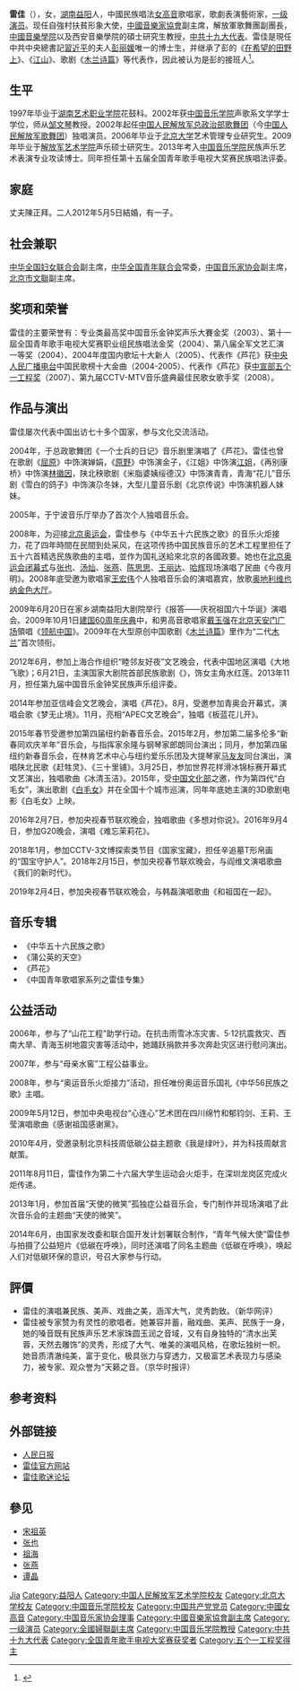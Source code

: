 {{BLPsources|time=2020-01-07}}
{{艺人
|Name = 雷佳
|Background = 女歌手
|別名 = 佳寶，小佳，佳佳，雷老師
|education = 中国音乐学院博士
|Genre = 民族聲樂，民族歌劇
|Occupation = 歌手
|Years_active = 1994年至今　
}}

'''雷佳'''（{{Bd|1979年|10月19日}}），女，[[湖南省|湖南]][[益阳市|益阳]]人，中國民族唱法[[女高音|女高音]]歌唱家，歌劇表演藝術家，[[一级演员|一级演员]]。现任自強村扶貧形象大使，[[中國音樂家協會|中國音樂家協會]]副主席，解放軍歌舞團副團長，[[中國音樂學院|中國音樂學院]]以及西安音樂學院的碩士研究生教授，[[中共十九大代表|中共十九大代表]]。雷佳是現任中共中央總書記[[習近平|習近平]]的夫人[[彭丽媛|彭丽媛]]唯一的博士生，并继承了彭的《[[在希望的田野上|在希望的田野上]]》、《[[江山_(歌曲)|江山]]》、歌剧《[[木兰诗篇|木兰诗篇]]》等代表作，因此被认为是彭的接班人<ref>{{Cite web|url=http://paper.people.com.cn/rmrb//html/2016-01/14/nw.D110000renmrb_20160114_2-19.htm|title=歌剧舞台挑大梁（速写）|accessdate=2017-09-20|author=陈原|date=2016-01-14|publisher=人民日报|deadurl=yes|archiveurl=https://web.archive.org/web/20161220161417/http://paper.people.com.cn/rmrb//html/2016-01/14/nw.D110000renmrb_20160114_2-19.htm|archivedate=2016-12-20}}</ref>。

== 生平 ==
1997年毕业于[[湖南艺术职业学院|湖南艺术职业学院]]花鼓科。2002年获[[中国音乐学院|中国音乐学院]]声歌系文学学士学位，师从[[邹文琴|邹文琴]]教授。2002年起任[[中国人民解放军歌舞团|中国人民解放军总政治部歌舞团]]（今[[中国人民解放军歌舞团|中国人民解放军歌舞团]]）独唱演员。2006年毕业于[[北京大学|北京大学]]艺术管理专业研究生。2009年毕业于[[中国人民解放军艺术学院|解放军艺术学院]]声乐硕士研究生。2013年考入[[中国音乐学院|中国音乐学院]]民族声乐艺术表演专业攻读博士。同年担任第十五届全国青年歌手电视大奖赛民族唱法评委。

== 家庭 ==
丈夫陳正拜。二人2012年5月5日結婚，有一子。

== 社会兼职 ==
[[中华全国妇女联合会|中华全国妇女联合会]]副主席，[[中华全国青年联合会|中华全国青年联合会]]常委，[[中国音乐家协会|中国音乐家协会]]副主席，[[北京市文聯|北京市文聯]]副主席。

== 奖项和荣誉 ==
雷佳的主要荣誉有：专业类最高奖中国音乐金钟奖声乐大賽金奖（2003）、第十一屆全国青年歌手电视大奖赛职业组民族唱法金奖（2004）、第八届全军文艺汇演一等奖（2004）、2004年度国内歌坛十大新人（2005）、代表作《芦花》获[[中央人民广播电台|中央人民广播电台]]中国民歌榜十大金曲（2004-2005）、代表作《芦花》获[[中共中央宣传部|中宣部]][[五个一工程|五个一工程奖]]（2007）、第九届CCTV-MTV音乐盛典最佳民歌女歌手奖（2008）。

== 作品与演出 ==
雷佳屡次代表中国出访七十多个国家，参与文化交流活动。

2004年，于总政歌舞团《一个士兵的日记》音乐剧里演唱了《芦花》。雷佳也曾在歌剧《[[屈原_(歌剧)|屈原]]》中饰演婵娟，《[[原野_(话剧)|原野]]》中饰演金子，《江姐》中饰演[[江竹筠|江姐]]，《再别康桥》中饰演[[林徽因|林徽因]]，陕北秧歌剧《米脂婆姨绥德汉》中饰演青青，青海“花儿”音乐剧《雪白的鸽子》中饰演尕冬妹，大型儿童音乐剧《北京传说》中饰演机器人妹妹。

2005年，于宁波音乐厅举办了首次个人独唱音乐会。

2008年，为迎接[[2008年夏季奥林匹克运动会|北京奥运会]]，雷佳参与《中华五十六民族之歌》的音乐火炬接力，花了四年時間在民間到处采风，在这项传扬中国民族音乐的艺术工程里担任了五十六首精选民族歌曲的主唱，並作为国礼送給來北京的各國政要。她也在[[2008年夏季奧林匹克運動會閉幕式|北京奥运会闭幕式]]与[[张也|张也]]、[[汤灿|汤灿]]、[[張燕_(音樂家)|张燕]]、[[陈思思_(歌手)|陈思思]]、[[王丽达|王丽达]]、[[哈辉|哈辉]]现场演唱了民曲《今夜月明》。2008年底受邀为歌唱家[[王宏伟|王宏伟]]个人独唱音乐会的演唱嘉宾，放歌[[奥地利|奥地利]][[維也納|维也纳]][[金色大厅|金色大厅]]。

2009年6月20日在家乡湖南益阳大剧院举行《报答——庆祝祖国六十华诞》演唱会。2009年10月1日[[首都各界庆祝中华人民共和国成立60周年大会|建国60周年庆典]]中，和男高音歌唱家[[戴玉强|戴玉强]]在[[北京市|北京]][[天安门广场|天安门广场]]領唱《[[领航中国|领航中国]]》。2009年在大型原创中国歌剧《[[木兰诗篇|木兰诗篇]]》里作为“二代[[花木兰|木兰]]”首次领衔。

2012年6月，参加上海合作组织“睦邻友好夜”文艺晚会，代表中国地区演唱《大地飞歌》；6月21日，主演国家大剧院首部民族歌剧《{{link-en|运河谣|The Canal Ballad}}》，饰女主角水红莲。2013年11月，担任第九届中国音乐金钟奖民族声乐组评委。

2014年参加亚信峰会文艺晚会，演唱《芦花》。8月，受邀参加青奥会开幕式，演唱会歌《梦无止境》。11月，亮相“APEC文艺晚会”，独唱《板蓝花儿开》。

2015年春节受邀参加第四届纽约新春音乐会。2015年2月，参加第二届多伦多“新春同欢庆羊年”音乐会，与指挥家余隆与钢琴家郎朗同台演出；同月，参加第四届纽约新春音乐会，在林肯艺术中心与纽约爱乐乐团及大提琴家[[马友友|马友友]]同台演出，演唱陕北民歌《赶牲灵》、《三十里铺》。3月25日，参加世界花样滑冰锦标赛开幕式文艺演出，独唱歌曲《冰清玉洁》。2015年，受[[中华人民共和国文化部|中国文化部]]之邀，作为第四代“白毛女”，演出歌剧《[[白毛女|白毛女]]》并在全国十个城市巡演，同年年底她主演的3D歌剧电影《白毛女》上映。

2016年2月7日，参加央视春节联欢晚会，独唱歌曲《多想对你说》。2016年9月4日，参加G20晚会，演唱《难忘茉莉花》。

2018年1月，参加CCTV-3文博探索类节目《国家宝藏》，担任辛追墓T形帛画的“国宝守护人”。2018年2月15日，参加央视春节联欢晚会，与阎维文演唱歌曲《我们的新时代》。

2019年2月4日，参加央视春节联欢晚会，与韩磊演唱歌曲《和祖国在一起》。

== 音乐专辑 ==
* 《中华五十六民族之歌》
* 《蒲公英的天空》
* 《芦花》
* 《中国青年歌唱家系列之雷佳专集》

== 公益活动 ==
2006年，参与了“山花工程”助学行动。在抗击雨雪冰冻灾害、5·12抗震救灾、西南大旱、青海玉树地震灾害等活动中，她踊跃捐款并多次奔赴灾区进行慰问演出。

2007年，参与“母亲水窖”工程公益事业。

2008年，参与“奥运音乐火炬接力”活动，担任唯份奥运音乐国礼《中华56民族之歌》主唱。

2009年5月12日，参加中央电视台“心连心”艺术团在四川绵竹和郁钧剑、王莉、王莹演唱歌曲《感谢祖国感谢黨》。

2010年4月，受邀录制北京科技周低碳公益主题歌《我是绿叶》，并为科技周献言献策。

2011年8月11日，雷佳作为第二十六届大学生运动会火炬手，在深圳龙岗区完成火炬传递。

2013年1月，参加首届“天使的微笑”孤独症公益音乐会，专门制作并现场演唱了此次音乐会的主题曲“天使的微笑”。

2014年6月，由国家发改委和联合国开发计划署联合制作，“青年气候大使”雷佳参与拍摄了公益短片《低碳在呼唤》，同时还演唱了同名主题曲《低碳在呼唤》，唤起人们对低碳环保的意识，号召大家参与行动。

== 評價 ==
* 雷佳的演唱兼民族、美声、戏曲之美，涵浑大气，灵秀韵致。（新华网评）
* 雷佳被专家赞为有灵性的歌唱者。她兼容并蓄，融戏曲、美声、民族于一身，她的嗓音既有民族声乐艺术家珠圆玉润之音域，又有自身独特的“清水出芙蓉，天然去雕饰”的灵秀，形成了大气、唯美的演唱风格，在歌坛独树一帜。她音质清澈纯美，富于变化，极具张力与穿透力，又极富艺术表现力与感染力，被专家、观众誉为“天籁之音。（京华时报评）

==参考资料==
{{reflist}}

== 外部链接 ==
* [https://web.archive.org/web/20161220161417/http://paper.people.com.cn/rmrb//html/2016-01/14/nw.D110000renmrb_20160114_2-19.htm 人民日报]
* [https://web.archive.org/web/20081212152458/http://www.leijia.com.cn/ 雷佳官方网站]
* [http://www.leijia.com.cn/bbs 雷佳歌迷论坛]

== 參见 ==
*[[宋祖英|宋祖英]]
*[[张也|张也]]
*[[祖海|祖海]]
*[[張燕_(歌手)|张燕]]
*[[谭晶|谭晶]]

{{中国戏剧梅花奖}}
{{Navboxes
| title  = 雷佳在[[中国音乐家协会|中国音乐家协会]]的职务
| list1  =
{{中国音乐家协会第八届理事会}}
{{中国音乐家协会第九届理事会}}
}}
{{Navboxes
| title  = 雷佳在[[中华全国青年联合会|中华全国青年联合会]]的职务
| list1  =
{{中华全国青年联合会第十二届委员会}}
}}

{{Authority control}}

{{DEFAULTSORT:Lei雷}}
[[Category:雷姓|Jia]]
[[Category:益阳人|Category:益阳人]]
[[Category:中国人民解放军艺术学院校友|Category:中国人民解放军艺术学院校友]]
[[Category:北京大学校友|Category:北京大学校友]]
[[Category:中国音乐学院校友|Category:中国音乐学院校友]]
[[Category:中国共产党党员|Category:中国共产党党员]]
[[Category:中國女高音|Category:中國女高音]]
[[Category:中国音乐家协会理事|Category:中国音乐家协会理事]]
[[Category:中國音樂家協會副主席|Category:中國音樂家協會副主席]]
[[Category:一级演员|Category:一级演员]]
[[Category:全國婦聯副主席|Category:全國婦聯副主席]]
[[Category:中国音乐学院教授|Category:中国音乐学院教授]]
[[Category:中共十九大代表|Category:中共十九大代表]]
[[Category:全国青年歌手电视大奖赛获奖者|Category:全国青年歌手电视大奖赛获奖者]]
[[Category:五个一工程奖得主|Category:五个一工程奖得主]]